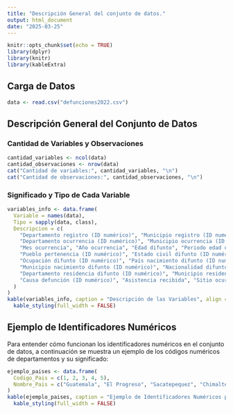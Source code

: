```yaml
---
title: "Descripción General del conjunto de datos."
output: html_document
date: "2025-03-25"
---
```


```r
knitr::opts_chunk$set(echo = TRUE)
library(dplyr)
library(knitr)
library(kableExtra)
```

## Carga de Datos
```r
data <- read.csv("defunciones2022.csv")
```

## Descripción General del Conjunto de Datos

### Cantidad de Variables y Observaciones
```r
cantidad_variables <- ncol(data)
cantidad_observaciones <- nrow(data)
cat("Cantidad de variables:", cantidad_variables, "\n")
cat("Cantidad de observaciones:", cantidad_observaciones, "\n")
```

### Significado y Tipo de Cada Variable
```r
variables_info <- data.frame(
  Variable = names(data),
  Tipo = sapply(data, class),
  Descripcion = c(
    "Departamento registro (ID numérico)", "Municipio registro (ID numérico)", "Mes registro", "Año registro",
    "Departamento ocurrencia (ID numérico)", "Municipio ocurrencia (ID numérico)", "Sexo difunto", "Día ocurrencia",
    "Mes ocurrencia", "Año ocurrencia", "Edad difunto", "Periodo edad difunto",
    "Pueblo pertenencia (ID numérico)", "Estado civil difunto (ID numérico)", "Escolaridad difunto (ID numérico)",
    "Ocupación difunto (ID numérico)", "País nacimiento difunto (ID numérico)", "Departamento nacimiento difunto (ID numérico)",
    "Municipio nacimiento difunto (ID numérico)", "Nacionalidad difunto (ID numérico)", "País residencia difunto (ID numérico)",
    "Departamento residencia difunto (ID numérico)", "Municipio residencia difunto (ID numérico)",
    "Causa defunción (ID numérico)", "Asistencia recibida", "Sitio ocurrencia", "Certificador defunción"
  )
)
kable(variables_info, caption = "Descripción de las Variables", align = "c") %>%
  kable_styling(full_width = FALSE)
```

## Ejemplo de Identificadores Numéricos
Para entender cómo funcionan los identificadores numéricos en el conjunto de datos, a continuación se muestra un ejemplo de los códigos numéricos de departamentos y su significado:

```r
ejemplo_paises <- data.frame(
  Codigo_Pais = c(1, 2, 3, 4, 5),
  Nombre_Pais = c("Guatemala", "El Progreso", "Sacatepequez", "Chimaltengango", "Escuintla")
)
kable(ejemplo_paises, caption = "Ejemplo de Identificadores Numéricos para Países", align = "c") %>%
  kable_styling(full_width = FALSE)
```
